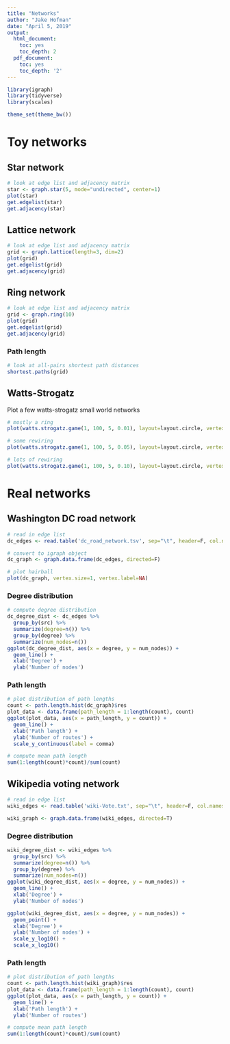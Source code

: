 ```yaml
---
title: "Networks"
author: "Jake Hofman"
date: "April 5, 2019"
output:
  html_document:
    toc: yes
    toc_depth: 2
  pdf_document:
    toc: yes
    toc_depth: '2'
---
```


```r
library(igraph)
library(tidyverse)
library(scales)

theme_set(theme_bw())
```

# Toy networks

## Star network
```r
# look at edge list and adjacency matrix
star <- graph.star(5, mode="undirected", center=1)
plot(star)
get.edgelist(star)
get.adjacency(star)
```

## Lattice network
```r
# look at edge list and adjacency matrix
grid <- graph.lattice(length=3, dim=2)
plot(grid)
get.edgelist(grid)
get.adjacency(grid)
```


## Ring network
```r
# look at edge list and adjacency matrix
grid <- graph.ring(10)
plot(grid)
get.edgelist(grid)
get.adjacency(grid)
```

### Path length
```r
# look at all-pairs shortest path distances
shortest.paths(grid)
```

## Watts-Strogatz
Plot a few watts-strogatz small world networks

```r
# mostly a ring
plot(watts.strogatz.game(1, 100, 5, 0.01), layout=layout.circle, vertex.size=1, vertex.label=NA)
```

```r
# some rewiring
plot(watts.strogatz.game(1, 100, 5, 0.05), layout=layout.circle, vertex.size=1, vertex.label=NA)
```

```r
# lots of rewiring
plot(watts.strogatz.game(1, 100, 5, 0.10), layout=layout.circle, vertex.size=1, vertex.label=NA)
```

# Real networks

## Washington DC road network 
```r
# read in edge list
dc_edges <- read.table('dc_road_network.tsv', sep="\t", header=F, col.names=c('src','dst'))

# convert to igraph object
dc_graph <- graph.data.frame(dc_edges, directed=F)

# plot hairball
plot(dc_graph, vertex.size=1, vertex.label=NA)
```

### Degree distribution
```r
# compute degree distribution
dc_degree_dist <- dc_edges %>%
  group_by(src) %>%
  summarize(degree=n()) %>%
  group_by(degree) %>%
  summarize(num_nodes=n())
ggplot(dc_degree_dist, aes(x = degree, y = num_nodes)) +
  geom_line() + 
  xlab('Degree') +
  ylab('Number of nodes')
```

### Path length
```r
# plot distribution of path lengths
count <- path.length.hist(dc_graph)$res
plot_data <- data.frame(path_length = 1:length(count), count)
ggplot(plot_data, aes(x = path_length, y = count)) +
  geom_line() +
  xlab('Path length') +
  ylab('Number of routes') +
  scale_y_continuous(label = comma)
```

```r
# compute mean path length
sum(1:length(count)*count)/sum(count)
```

## Wikipedia voting network 
```r
# read in edge list
wiki_edges <- read.table('wiki-Vote.txt', sep="\t", header=F, col.names=c('src','dst'))

wiki_graph <- graph.data.frame(wiki_edges, directed=T)
```

### Degree distribution
```r
wiki_degree_dist <- wiki_edges %>%
  group_by(src) %>%
  summarize(degree=n()) %>%
  group_by(degree) %>%
  summarize(num_nodes=n())
ggplot(wiki_degree_dist, aes(x = degree, y = num_nodes)) +
  geom_line() + 
  xlab('Degree') +
  ylab('Number of nodes')
```

```r
ggplot(wiki_degree_dist, aes(x = degree, y = num_nodes)) +
  geom_point() + 
  xlab('Degree') +
  ylab('Number of nodes') +
  scale_y_log10() +
  scale_x_log10()
```

### Path length
```r
# plot distribution of path lengths
count <- path.length.hist(wiki_graph)$res
plot_data <- data.frame(path_length = 1:length(count), count)
ggplot(plot_data, aes(x = path_length, y = count)) +
  geom_line() +
  xlab('Path length') +
  ylab('Number of routes')
```

```r
# compute mean path length
sum(1:length(count)*count)/sum(count)
```